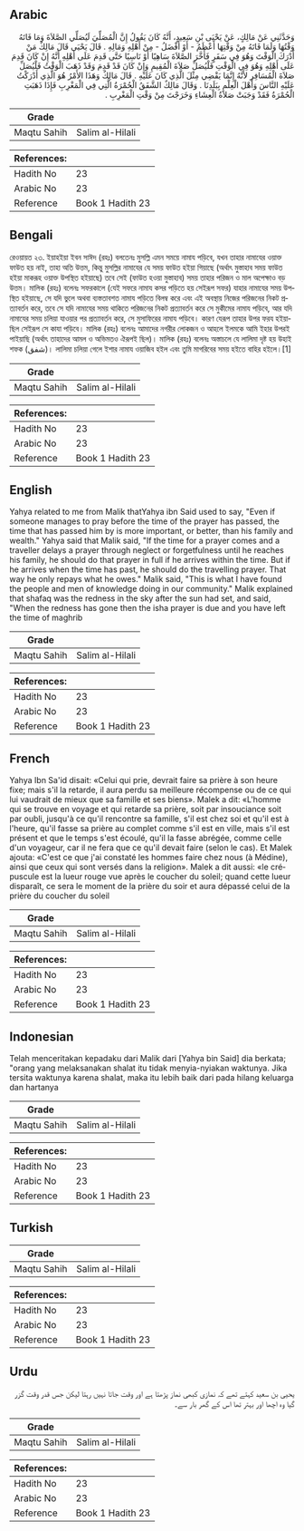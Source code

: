 ## Arabic


<div dir="rtl" lang="ar" style={{fontSize:'larger',backgroundColor:'#f8f9fa',padding:20}}>
وَحَدَّثَنِي عَنْ مَالِكٍ، عَنْ يَحْيَى بْنِ سَعِيدٍ، أَنَّهُ كَانَ يَقُولُ إِنَّ الْمُصَلِّيَ لَيُصَلِّي الصَّلاَةَ وَمَا فَاتَهُ وَقْتُهَا وَلَمَا فَاتَهُ مِنْ وَقْتِهَا أَعْظَمُ - أَوْ أَفْضَلُ - مِنْ أَهْلِهِ وَمَالِهِ ‏.‏ قَالَ يَحْيَى قَالَ مَالِكٌ مَنْ أَدْرَكَ الْوَقْتَ وَهُوَ فِي سَفَرٍ فَأَخَّرَ الصَّلاَةَ سَاهِيًا أَوْ نَاسِيًا حَتَّى قَدِمَ عَلَى أَهْلِهِ أَنَّهُ إِنْ كَانَ قَدِمَ عَلَى أَهْلِهِ وَهُوَ فِي الْوَقْتِ فَلْيُصَلِّ صَلاَةَ الْمُقِيمِ وَإِنْ كَانَ قَدْ قَدِمَ وَقَدْ ذَهَبَ الْوَقْتُ فَلْيُصَلِّ صَلاَةَ الْمُسَافِرِ لأَنَّهُ إِنَّمَا يَقْضِي مِثْلَ الَّذِي كَانَ عَلَيْهِ ‏.‏ قَالَ مَالِكٌ وَهَذَا الأَمْرُ هُوَ الَّذِي أَدْرَكْتُ عَلَيْهِ النَّاسَ وَأَهْلَ الْعِلْمِ بِبَلَدِنَا ‏.‏ وَقَالَ مَالِكٌ الشَّفَقُ الْحُمْرَةُ الَّتِي فِي الْمَغْرِبِ فَإِذَا ذَهَبَتِ الْحُمْرَةُ فَقَدْ وَجَبَتْ صَلاَةُ الْعِشَاءِ وَخَرَجْتَ مِنْ وَقْتِ الْمَغْرِبِ ‏.‏
</div>
<div style={{backgroundColor:'#f8f9fa',padding:20, marginBottom: 10}}><table> <thead> <tr> <th>Grade</th> <th></th> </tr> </thead> <tbody> <tr><td>Maqtu Sahih</td><td>Salim al-Hilali</td></tr></tbody></table><table> <thead> <tr> <th>References:</th> <th></th> </tr> </thead> <tbody><tr><td>Hadith No</td><td>23</td></tr><tr><td>Arabic No</td><td>23</td></tr><tr><td>Reference</td><td>Book 1 Hadith 23</td></tr></tbody></table></div>

## Bengali


<div dir="ltr" lang="bn" style={{fontSize:'larger',backgroundColor:'#f8f9fa',padding:20}}>
রেওয়ায়ত ২৩. ইয়াহইয়া ইবন সাঈদ (রহঃ) বলতেনঃ মুসল্লি এমন সময়ে নামায পড়িবে, যখন তাহার নামাযের ওয়াক্ত ফাউত হয় নাই, তাহা অতি উত্তম, কিন্তু মুসল্লির নামাযের যে সময় ফাউত হইয়া গিয়াছে (অর্থাৎ মুস্তাহাব সময় ফাউত হইয়া মাকরূহ ওয়াক্ত উপস্থিত হইয়াছে) তবে সেই (ফাউত হওয়া মুস্তাহাব) সময় তাহার পরিজন ও মাল অপেক্ষাও বড় উত্তম। মালিক (রহঃ) বলেনঃ সফরকালে (যেই সফরে নামায কসর পড়িতে হয় সেইরূপ সফর) যাহার নামাযের সময় উপস্থিত হইয়াছে, সে যদি ভুলে অথবা ব্যস্ততাবশত নামায পড়িতে বিলম্ব করে এবং এই অবস্থায় নিজের পরিজনের নিকট প্রত্যাবর্তন করে, তবে সে যদি নামাযের সময় থাকিতে পরিজনের নিকট প্রত্যাবর্তন করে সে মুকীমের নামায পড়িবে, আর যদি নামাযের সময় চলিয়া যাওয়ার পর প্রত্যাবর্তন করে, সে মুসাফিরের নামায পড়িবে। কারণ যেরূপ তাহার উপর ফরয হইয়াছিল সেইরূপ সে কাযা পড়িবে। মালিক (রহঃ) বলেনঃ আমাদের নগরীর লোকজন ও আহলে ইলমকে আমি ইহার উপরই পাইয়াছি (অর্থাৎ তাহাদের আমল ও অভিমতও ঐরূপই ছিল)। মালিক (রহঃ) বলেনঃ অস্তাচলে যে লালিমা দৃষ্ট হয় উহাই শফক (شفق)। লালিমা চলিয়া গেলে ইশার নামায ওয়াজিব হইল এবং তুমি মাগরিবের সময় হইতে বাহির হইলে।[1]
</div>
<div style={{backgroundColor:'#f8f9fa',padding:20, marginBottom: 10}}><table> <thead> <tr> <th>Grade</th> <th></th> </tr> </thead> <tbody> <tr><td>Maqtu Sahih</td><td>Salim al-Hilali</td></tr></tbody></table><table> <thead> <tr> <th>References:</th> <th></th> </tr> </thead> <tbody><tr><td>Hadith No</td><td>23</td></tr><tr><td>Arabic No</td><td>23</td></tr><tr><td>Reference</td><td>Book 1 Hadith 23</td></tr></tbody></table></div>

## English


<div dir="ltr" lang="en" style={{fontSize:'larger',backgroundColor:'#f8f9fa',padding:20}}>
Yahya related to me from Malik thatYahya ibn Said used to say, "Even if someone manages to pray before the time of the prayer has passed, the time that has passed him by is more important, or better, than his family and wealth." Yahya said that Malik said, "If the time for a prayer comes and a traveller delays a prayer through neglect or forgetfulness until he reaches his family, he should do that prayer in full if he arrives within the time. But if he arrives when the time has past, he should do the travelling prayer. That way he only repays what he owes." Malik said, "This is what I have found the people and men of knowledge doing in our community." Malik explained that shafaq was the redness in the sky after the sun had set, and said, "When the redness has gone then the isha prayer is due and you have left the time of maghrib
</div>
<div style={{backgroundColor:'#f8f9fa',padding:20, marginBottom: 10}}><table> <thead> <tr> <th>Grade</th> <th></th> </tr> </thead> <tbody> <tr><td>Maqtu Sahih</td><td>Salim al-Hilali</td></tr></tbody></table><table> <thead> <tr> <th>References:</th> <th></th> </tr> </thead> <tbody><tr><td>Hadith No</td><td>23</td></tr><tr><td>Arabic No</td><td>23</td></tr><tr><td>Reference</td><td>Book 1 Hadith 23</td></tr></tbody></table></div>

## French


<div dir="ltr" lang="fr" style={{fontSize:'larger',backgroundColor:'#f8f9fa',padding:20}}>
Yahya Ibn Sa'id disait: «Celui qui prie, devrait faire sa prière à son heure fixe; mais s'il la retarde, il aura perdu sa meilleure récompense ou de ce qui lui vaudrait de mieux que sa famille et ses biens». Malek a dit: «L'homme qui se trouve en voyage et qui retarde sa prière, soit par insouciance soit par oubli, jusqu'à ce qu'il rencontre sa famille, s'il est chez soi et qu'il est à l'heure, qu'il fasse sa prière au complet comme s'il est en ville, mais s'il est présent et que le temps s'est écoulé, qu'il la fasse abrégée, comme celle d'un voyageur, car il ne fera que ce qu'il devait faire (selon le cas). Et Malek ajouta: «C'est ce que j'ai constaté les hommes faire chez nous (à Médine), ainsi que ceux qui sont versés dans la religion». Malek a dit aussi: «le crépuscule est la lueur rouge vue après le coucher du soleil; quand cette lueur disparaît, ce sera le moment de la prière du soir et aura dépassé celui de la prière du coucher du soleil
</div>
<div style={{backgroundColor:'#f8f9fa',padding:20, marginBottom: 10}}><table> <thead> <tr> <th>Grade</th> <th></th> </tr> </thead> <tbody> <tr><td>Maqtu Sahih</td><td>Salim al-Hilali</td></tr></tbody></table><table> <thead> <tr> <th>References:</th> <th></th> </tr> </thead> <tbody><tr><td>Hadith No</td><td>23</td></tr><tr><td>Arabic No</td><td>23</td></tr><tr><td>Reference</td><td>Book 1 Hadith 23</td></tr></tbody></table></div>

## Indonesian


<div dir="ltr" lang="id" style={{fontSize:'larger',backgroundColor:'#f8f9fa',padding:20}}>
Telah menceritakan kepadaku dari Malik dari [Yahya bin Said] dia berkata; "orang yang melaksanakan shalat itu tidak menyia-nyiakan waktunya. Jika tersita waktunya karena shalat, maka itu lebih baik dari pada hilang keluarga dan hartanya
</div>
<div style={{backgroundColor:'#f8f9fa',padding:20, marginBottom: 10}}><table> <thead> <tr> <th>Grade</th> <th></th> </tr> </thead> <tbody> <tr><td>Maqtu Sahih</td><td>Salim al-Hilali</td></tr></tbody></table><table> <thead> <tr> <th>References:</th> <th></th> </tr> </thead> <tbody><tr><td>Hadith No</td><td>23</td></tr><tr><td>Arabic No</td><td>23</td></tr><tr><td>Reference</td><td>Book 1 Hadith 23</td></tr></tbody></table></div>

## Turkish


<div dir="ltr" lang="tr" style={{fontSize:'larger',backgroundColor:'#f8f9fa',padding:20}}>

</div>
<div style={{backgroundColor:'#f8f9fa',padding:20, marginBottom: 10}}><table> <thead> <tr> <th>Grade</th> <th></th> </tr> </thead> <tbody> <tr><td>Maqtu Sahih</td><td>Salim al-Hilali</td></tr></tbody></table><table> <thead> <tr> <th>References:</th> <th></th> </tr> </thead> <tbody><tr><td>Hadith No</td><td>23</td></tr><tr><td>Arabic No</td><td>23</td></tr><tr><td>Reference</td><td>Book 1 Hadith 23</td></tr></tbody></table></div>

## Urdu


<div dir="rtl" lang="ur" style={{fontSize:'larger',backgroundColor:'#f8f9fa',padding:20}}>
یحیی بن سعید کہتے تھے کہ نمازی کبھی نماز پڑھتا ہے اور وقت جاتا نہیں رہتا لیکن جس قدر وقت گزر گیا وہ اچھا اور بہتر تھا اس کے گھر بار سے۔
</div>
<div style={{backgroundColor:'#f8f9fa',padding:20, marginBottom: 10}}><table> <thead> <tr> <th>Grade</th> <th></th> </tr> </thead> <tbody> <tr><td>Maqtu Sahih</td><td>Salim al-Hilali</td></tr></tbody></table><table> <thead> <tr> <th>References:</th> <th></th> </tr> </thead> <tbody><tr><td>Hadith No</td><td>23</td></tr><tr><td>Arabic No</td><td>23</td></tr><tr><td>Reference</td><td>Book 1 Hadith 23</td></tr></tbody></table></div>